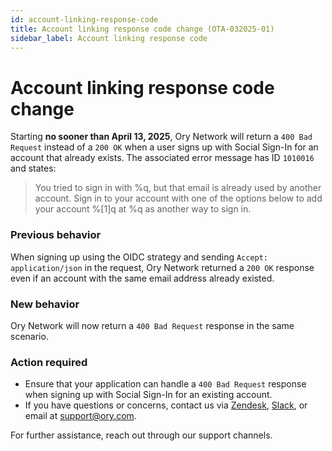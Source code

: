 ```yaml
---
id: account-linking-response-code
title: Account linking response code change (OTA-032025-01)
sidebar_label: Account linking response code
---
```


# Account linking response code change

Starting **no sooner than April 13, 2025**, Ory Network will return a `400 Bad Request` instead of a `200 OK` when a user signs up
with Social Sign-In for an account that already exists. The associated error message has ID `1010016` and states:

> You tried to sign in with %q, but that email is already used by another account. Sign in to your account with one of the options
> below to add your account %[1]q at %q as another way to sign in.

### Previous behavior

When signing up using the OIDC strategy and sending `Accept: application/json` in the request, Ory Network returned a `200 OK`
response even if an account with the same email address already existed.

### New behavior

Ory Network will now return a `400 Bad Request` response in the same scenario.

### Action required

- Ensure that your application can handle a `400 Bad Request` response when signing up with Social Sign-In for an existing
  account.
- If you have questions or concerns, contact us via [Zendesk](https://console.ory.sh/support), [Slack](https://slack.ory.com/), or
  email at support@ory.com.

For further assistance, reach out through our support channels.
